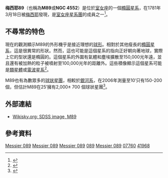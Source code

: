 {{Galaxy
| image = [[File:Messier89_-_HST_-_Potw1902a.tif|280px]]<br /><small>圖中右上角的明亮橢圓星系即為梅西耶89</small>
| name = 梅西耶89
| epoch = [[J2000|J2000]] 
| type = [[橢圓星系|橢圓星系]]<ref name="ned">{{cite web
  | title=NASA/IPAC Extragalactic Database
  | work=Results for NGC 4552
  | url=http://nedwww.ipac.caltech.edu/
  | accessdate=2006-10-24
  | archive-date=2018-12-25
  | archive-url=https://web.archive.org/web/20181225045153/http://ned.ipac.caltech.edu/
  | dead-url=no
  }}</ref>
| ra = {{RA|12|35|39.8}}<ref name="ned" />
| dec = {{DEC|+12|33|23}}<ref name="ned" />
| dist_ly = 50 ± 3[[光年|Mly]] (15.3 ± 1.0 [[秒差距|Mpc]])<ref name="tonryetal2001">{{cite journal
  | author=J. L. Tonry, A. Dressler, J. P. Blakeslee, E. A. Ajhar, A. B. Fletcher, G. A. Luppino, M. R. Metzger, C. B. Moore
  | title=The SBF Survey of Galaxy Distances. IV. SBF Magnitudes, Colors, and Distances
  | journal=Astrophysical Journal
  | year=2001
  | volume=546
  | issue=2
  | pages=681-693
  | url=http://adsabs.harvard.edu/abs/2001ApJ...546..681T
  | access-date=2008-03-25
  | archive-date=2008-02-14
  | archive-url=https://web.archive.org/web/20080214211129/http://adsabs.harvard.edu/abs/2001ApJ...546..681T
  | dead-url=no
  }}</ref>
| z = 340 ± 4 [[公里|公里]]／秒<ref name="ned" />
| appmag_v = 10.7<ref name="ned" />
| size_v = 5′.1 × 4′.7<ref name="ned" />
| constellation name = [[室女座|室女座]]
| notes = 
| names =  [[New_General_Catalogue|NGC]] 4552,<ref name="ned" /> [[Uppsala_General_Catalogue|UGC]] 7760,<ref name="ned" /> [[Principal_Galaxies_Catalogue|PGC]] 41968<ref name="ned" />
}}

'''梅西耶89'''（也稱為'''M89'''或'''NGC 4552'''）是位於[[室女座|室女座]]的一個[[橢圓星系|橢圓星系]]，在1781年3月18日被[[查爾斯·梅西耶|梅西耶]]發現，是[[室女座星系團|室女座星系團]]的成員之一<ref>{{Cite web |url=http://www.seds.org/messier/m/m089.html |title=Elliptical Galaxy M89 @ SEDS Messier pages |accessdate=2008-03-25 |archive-date=2008-03-05 |archive-url=https://web.archive.org/web/20080305022144/http://seds.org/Messier/m/m089.html |dead-url=no }}</ref>。

== 不尋常的特色 ==
現在的觀測顯示M89的外形機乎是接近理想的[[球體|球形]]。相對於其他瘦長的[[橢圓星系|橢圓星系]]，這是很異常的形狀。然而，這也可能是這個星系的指向正好朝向著地球，實際上它的型狀還是橢圓的。這個星系的外圍有氣體和塵埃擴散至150,000光年遠，並且還有被加熱的粒子被噴射至100,000光年的距離外。這些積像顯示這個星系可能是[[類星體|類星體]]或[[電波星系|電波星系]]<ref>{{Cite web |url=http://www.seasky.org/astronomy/astronomy_messier_81to90.html |title=Messier Objects 81-90 @ Sea and Sky |accessdate=2008-03-25 |archive-date=2010-06-16 |archive-url=https://web.archive.org/web/20100616192103/http://seasky.org/astronomy/astronomy_messier_81to90.html |dead-url=no }}</ref>。

M89也有為數眾多的[[球狀星團|球狀星團]]，相較於[[銀河系|銀河系]]，在2006年測量至10′只有150-200個，但估計M89在25′擁有2,000± 700 個球狀星團<ref name="Tamuraetal2006">{{cite journal
  | author=Tamura, Naoyuki; Sharples, Ray M.; Arimoto, Nobuo; Onodera, Masato; Ohta, Kouji; Yamada, Yoshihiko
  | title=A Subaru/Suprime-Cam wide-field survey of globular cluster populations around M87 - I. Observation, data analysis and luminosity function
  | journal=Monthly Notices of the Royal Astronomical Society
  | volume=Online Early
  | year=2006
  | url=http://adsabs.harvard.edu/cgi-bin/nph-bib_query?doi=10.1111%2Fj.1365-2966.2006.11067.x
  | access-date=2008-03-25
  | archive-date=2020-03-12
  | archive-url=https://web.archive.org/web/20200312004750/https://ui.adsabs.harvard.edu/abs/?doi=10.1111%2Fj.1365-2966.2006.11067.x
  | dead-url=no
  }}</ref>。

== 外部連結 ==
* [http://www.wikisky.org/?object=M89&img_source=SDSS&zoom=10 Wikisky.org: SDSS image, M89] {{Wayback|url=http://www.wikisky.org/?object=M89&img_source=SDSS&zoom=10 |date=20200202060906 }}

== 參考資料 ==
{{reflist}}

{{Virgo}}
{{梅西耶天体}}

[[Category:橢圓星系|Messier 089]]
[[Category:室女座星系團|Messier 089]]
[[Category:室女座|Messier 089]]
[[Category:梅西耶天體|089]]
[[Category:NGC天體|Messier 089]]
[[Category:UGC天體|07760]]
[[Category:PGC天體|41968]]